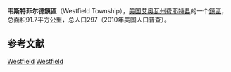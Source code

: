 {{Infobox settlement
|official_name            = 韦斯特菲尔德鎮區
|native_name = Westfield Township
|settlement_type          = [[鎮區_(美国)|鎮區]]
|nickname                 = 
|motto                    =

|image_map                = Map highlighting Westfield Township, Fayette County, Iowa.svg
|mapsize                  = 
|map_caption              = 
|image_map1               = 
|mapsize1                 = 
|map_caption1             =

<!-- Location -->
|coordinates_display      = inline,title
|coordinates_region       = US-IA
|subdivision_type         = 国家
|subdivision_name         = 美国
|subdivision_type1        = [[美国行政区划|州]]
|subdivision_name1        = 艾奥瓦州
|subdivision_type2        = [[艾奥瓦州行政区划|县]]
|subdivision_name2        = [[費耶特縣_(愛阿華州)|费耶特县]]

|area_footnotes           = 
|area_magnitude           = 
|area_total_km2           = 91.7
|area_land_km2            = 91.05
|area_water_km2           = 0.65

|population_as_of         = 2010年
|population_footnotes     = 
|population_total         = 297
|population_density_km2   = 3

|elevation_m              = 347
|latd                     = 42
|latm                     = 52
|lats                     = 17
|latNS                    = N
|longd                    = 91
|longm                    = 47
|longs                    = 10
|longEW                   = W

}}
'''韦斯特菲尔德鎮區'''（Westfield Township），[[美国|美国]][[艾奥瓦州|艾奥瓦州]][[費耶特縣_(愛阿華州)|费耶特县]]的一个[[鎮區_(美国)|鎮區]]，总面积91.7平方公里，总人口297（2010年美国人口普查）。

==参考文献==
{{reflist}}

{{費耶特縣 (愛荷華州)}}

[[Category:費耶特縣鎮區_(艾奧瓦州)|Westfield]]
[[Category:艾奧瓦州鎮區|Westfield]]
